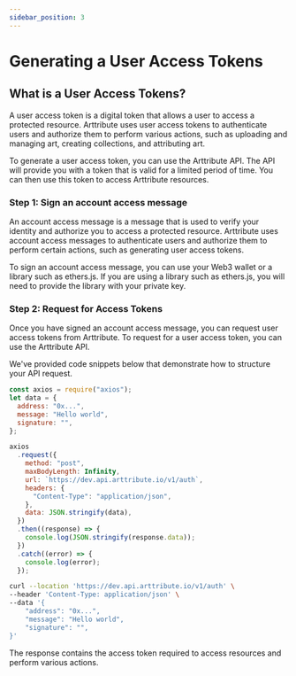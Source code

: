 ```yaml
---
sidebar_position: 3
---
```



# Generating a User Access Tokens

## What is a User Access Tokens?

A user access token is a digital token that allows a user to access a protected resource. Arttribute uses user access tokens to authenticate users and authorize them to perform various actions, such as uploading and managing art, creating collections, and attributing art.

To generate a user access token, you can use the Arttribute API. The API will provide you with a token that is valid for a limited period of time. You can then use this token to access Arttribute resources.

### Step 1: Sign an account access message

An account access message is a message that is used to verify your identity and authorize you to access a protected resource. Arttribute uses account access messages to authenticate users and authorize them to perform certain actions, such as generating user access tokens.

To sign an account access message, you can use your Web3 wallet or a library such as ethers.js. If you are using a library such as ethers.js, you will need to provide the library with your private key.

### Step 2: Request for Access Tokens

Once you have signed an account access message, you can request user access tokens from Arttribute. To request for a user access token, you can use the Arttribute API.

We've provided code snippets below that demonstrate how to structure your API request.

<!-- import Baseurl from "@site/src/components/reusable/BaseUrl";
<Baseurl></Baseurl>; -->

<Tabs>

<TabItem value="nodejs" label="NodeJS">

```js title="Making a Node JS request with axios"
const axios = require("axios");
let data = {
  address: "0x...",
  message: "Hello world",
  signature: "",
};

axios
  .request({
    method: "post",
    maxBodyLength: Infinity,
    url: `https://dev.api.arttribute.io/v1/auth`,
    headers: {
      "Content-Type": "application/json",
    },
    data: JSON.stringify(data),
  })
  .then((response) => {
    console.log(JSON.stringify(response.data));
  })
  .catch((error) => {
    console.log(error);
  });
```

</TabItem>

<TabItem value="curl" label="cURL">

```bash title="Making a POST request with cURL"
curl --location 'https://dev.api.arttribute.io/v1/auth' \
--header 'Content-Type: application/json' \
--data '{
    "address": "0x...",
    "message": "Hello world",
    "signature": "",
}'
```

</TabItem>

</Tabs>

The response contains the access token required to access resources and perform various actions.
